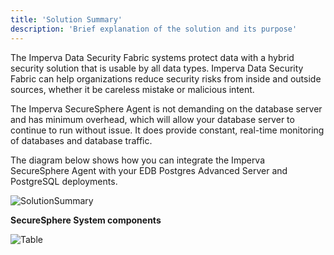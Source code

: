 ```yaml
---
title: 'Solution Summary'
description: 'Brief explanation of the solution and its purpose'
---
```


The Imperva Data Security Fabric systems protect data with a hybrid security solution that is usable by all data types.  Imperva Data Security Fabric can help organizations reduce security risks from inside and outside sources, whether it be careless mistake or malicious intent.

The Imperva SecureSphere Agent is not demanding on the database server and has minimum overhead, which will allow your database server to continue to run without issue. It does provide constant, real-time monitoring of databases and database traffic.  

The diagram below shows how you can integrate the Imperva SecureSphere Agent with your EDB Postgres Advanced Server and PostgreSQL deployments.

![SolutionSummary](Images/.png)

**SecureSphere System components**

![Table](Images/.png)